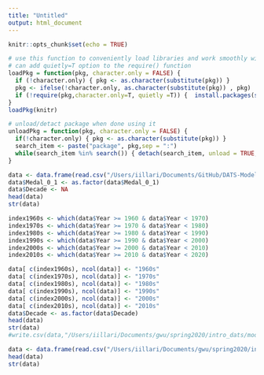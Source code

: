 ```yaml
---
title: "Untitled"
output: html_document
---
```


```r
knitr::opts_chunk$set(echo = TRUE)
```

```r
# use this function to conveniently load libraries and work smoothly with knitting
# can add quietly=T option to the require() function
loadPkg = function(pkg, character.only = FALSE) { 
  if (!character.only) { pkg <- as.character(substitute(pkg)) }
  pkg <- ifelse(!character.only, as.character(substitute(pkg)) , pkg)  
  if (!require(pkg,character.only=T, quietly =T)) {  install.packages(substitute(pkg),dep=T); if(!require(pkg,character.only=T)) stop("Package not found") } 
}
loadPkg(knitr)

# unload/detact package when done using it
unloadPkg = function(pkg, character.only = FALSE) { 
  if(!character.only) { pkg <- as.character(substitute(pkg)) } 
  search_item <- paste("package", pkg,sep = ":") 
  while(search_item %in% search()) { detach(search_item, unload = TRUE, character.only = TRUE) } 
}
```

```r
data <- data.frame(read.csv("/Users/iillari/Documents/GitHub/DATS-Model-Proj/OQ/Olympics_GDP.csv"))
data$Medal_0_1 <- as.factor(data$Medal_0_1)
data$Decade <- NA
head(data)
str(data)
```

```r
index1960s <- which(data$Year >= 1960 & data$Year < 1970)
index1970s <- which(data$Year >= 1970 & data$Year < 1980)
index1980s <- which(data$Year >= 1980 & data$Year < 1990)
index1990s <- which(data$Year >= 1990 & data$Year < 2000)
index2000s <- which(data$Year >= 2000 & data$Year < 2010)
index2010s <- which(data$Year >= 2010 & data$Year < 2020)

data[ c(index1960s), ncol(data)] <- "1960s"
data[ c(index1970s), ncol(data)] <- "1970s"
data[ c(index1980s), ncol(data)] <- "1980s"
data[ c(index1990s), ncol(data)] <- "1990s"
data[ c(index2000s), ncol(data)] <- "2000s"
data[ c(index2010s), ncol(data)] <- "2010s"
data$Decade <- as.factor(data$Decade)
head(data)
str(data)
#write.csv(data,"/Users/iillari/Documents/gwu/spring2020/intro_dats/model_proj/olympic_data.csv", row.names = F)
```

```r
data <- data.frame(read.csv("/Users/iillari/Documents/gwu/spring2020/intro_dats/model_proj/olympic_data.csv"))
head(data)
str(data)
```

